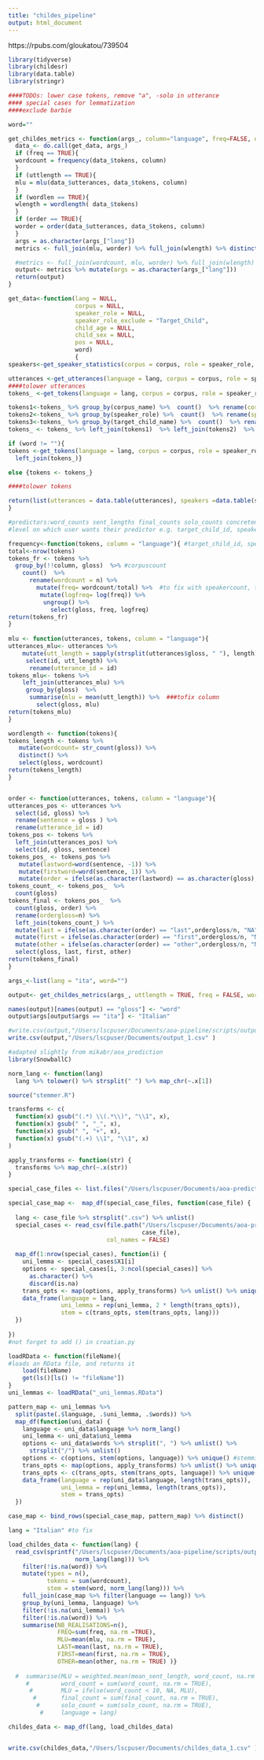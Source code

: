 ```yaml
---
title: "childes_pipeline"
output: html_document
---
```


https://rpubs.com/gloukatou/739504

```r

library(tidyverse)
library(childesr)
library(data.table)
library(stringr)

####TODOs: lower case tokens, remove "a", -solo in utterance
#### special cases for lemmatization
####exclude barbie

```

```r

word=""

get_childes_metrics <- function(args_, column="language", freq=FALSE, uttlength=FALSE, wordlen = FALSE, order = FALSE ){
  data_<- do.call(get_data, args_)
  if (freq == TRUE){
  wordcount = frequency(data_$tokens, column)
  }
  if (uttlength == TRUE){
  mlu = mlu(data_$utterances, data_$tokens, column)
  }
  if (wordlen == TRUE){
  wlength = wordlength( data_$tokens)
  }
  if (order == TRUE){
  worder = order(data_$utterances, data_$tokens, column)
  }
  args = as.character(args_["lang"])
  metrics <- full_join(mlu, worder) %>% full_join(wlength) %>% distinct()

  #metrics <- full_join(wordcount, mlu, worder) %>% full_join(wlength) %>% distinct()
  output<- metrics %>% mutate(args = as.character(args_["lang"]))
  return(output)
}  
```


```r

get_data<-function(lang = NULL,
                   corpus = NULL,
                   speaker_role = NULL, 
                   speaker_role_exclude = "Target_Child", 
                   child_age = NULL, 
                   child_sex = NULL, 
                   pos = NULL, 
                   word)
                   {
speakers<-get_speaker_statistics(corpus = corpus, role = speaker_role, role_exclude = speaker_role_exclude, age = child_age, sex = child_sex)

utterances <-get_utterances(language = lang, corpus = corpus, role = speaker_role, role_exclude = speaker_role_exclude, age = child_age, sex = child_sex)
####tolower utterances
tokens_ <-get_tokens(language = lang, corpus = corpus, role = speaker_role, role_exclude = speaker_role_exclude, age = child_age, sex = child_sex, token="*")

tokens1<-tokens_ %>% group_by(corpus_name) %>%  count()  %>% rename(corpuscount = n)
tokens2<-tokens_ %>% group_by(speaker_role) %>%  count()  %>% rename(speakercount = n)
tokens3<-tokens_ %>% group_by(target_child_name) %>%  count()  %>% rename(targetchildcount = n)
tokens_ <- tokens_ %>% left_join(tokens1)  %>% left_join(tokens2)  %>% left_join(tokens3)

if (word != ""){
tokens <-get_tokens(language = lang, corpus = corpus, role = speaker_role, role_exclude = speaker_role_exclude, age = child_age, sex = child_sex, part_of_speech = pos, token = word) %>%
  left_join(tokens_)}

else {tokens <- tokens_}

####tolower tokens

return(list(utterances = data.table(utterances), speakers =data.table(speakers), tokens=data.table(tokens))) #return a list of dataframes
}
```



```r
#predictors:word_counts sent_lengths final_counts solo_counts concreteness frequency word_length valence babiness
#level on which user wants their predictor e.g. target_child_id, speaker_id, transcript_id

frequency<-function(tokens, column = "language"){ #target_child_id, speaker_id corpus_name
total<-nrow(tokens)  
tokens_fr <- tokens %>% 
  group_by(!!column, gloss)  %>% #corpuscount
    count()  %>% 
      rename(wordcount = n) %>% 
        mutate(freq= wordcount/total) %>%  #to fix with speakercount, targetchildcount, corpuscount
         mutate(logfreq= log(freq)) %>%
          ungroup() %>% 
            select(gloss, freq, logfreq)
return(tokens_fr)
} 
  
mlu <- function(utterances, tokens, column = "language"){
utterances_mlu<- utterances %>%
    mutate(utt_length = sapply(strsplit(utterances$gloss, " "), length)) %>%
     select(id, utt_length) %>%  
      rename(utterance_id = id)
tokens_mlu<- tokens %>% 
    left_join(utterances_mlu) %>%
     group_by(gloss)  %>% 
      summarise(mlu = mean(utt_length)) %>%  ###tofix column
        select(gloss, mlu)
return(tokens_mlu)
}

wordlength <- function(tokens){
tokens_length <- tokens %>%
   mutate(wordcount= str_count(gloss)) %>%
   distinct() %>%
   select(gloss, wordcount)
return(tokens_length)  
}


order <- function(utterances, tokens, column = "language"){
utterances_pos <- utterances %>% 
  select(id, gloss) %>%
  rename(sentence = gloss ) %>%
  rename(utterance_id = id)
tokens_pos <- tokens %>%
  left_join(utterances_pos) %>%
  select(id, gloss, sentence)
tokens_pos_ <- tokens_pos %>%
   mutate(lastword=word(sentence, -1)) %>%
   mutate(firstword=word(sentence, 1)) %>% 
   mutate(order = ifelse(as.character(lastword) == as.character(gloss),"last",ifelse(as.character(firstword) == as.character(gloss), "first", "other")))  #####fix when word repeats in utterance %>%
tokens_count_ <- tokens_pos_  %>%
  count(gloss)
tokens_final <- tokens_pos_  %>%
  count(gloss, order) %>%
  rename(ordergloss=n) %>% 
  left_join(tokens_count_) %>%
  mutate(last = ifelse(as.character(order) == "last",ordergloss/n, "NA")) %>%
  mutate(first = ifelse(as.character(order) == "first",ordergloss/n, "NA")) %>%
  mutate(other = ifelse(as.character(order) == "other",ordergloss/n, "NA")) %>%
  select(gloss, last, first, other)
return(tokens_final)
}

```


```r

args_<-list(lang = "ita", word="")

output<- get_childes_metrics(args_, uttlength = TRUE, freq = FALSE, wordlen = TRUE, order = TRUE)

names(output)[names(output) == "gloss"] <- "word"
output$args[output$args == "ita"] <- "Italian"

#write.csv(output,"/Users/lscpuser/Documents/aoa-pipeline/scripts/output_.csv" )  
write.csv(output,"/Users/lscpuser/Documents/output_1.csv" )  

```

```r
#adapted slightly from mikabr/aoa_prediction
library(SnowballC)

norm_lang <- function(lang)
  lang %>% tolower() %>% strsplit(" ") %>% map_chr(~.x[1])

source("stemmer.R")

transforms <- c(
  function(x) gsub("(.*) \\(.*\\)", "\\1", x),
  function(x) gsub(" ", "_", x),
  function(x) gsub(" ", "+", x),
  function(x) gsub("(.+) \\1", "\\1", x)
)

apply_transforms <- function(str) {
  transforms %>% map_chr(~.x(str))
}

special_case_files <- list.files("/Users/lscpuser/Documents/aoa-prediction/aoa_unified/aoa_loading/predictors/childes/special_cases/")

special_case_map <-  map_df(special_case_files, function(case_file) {
  
  lang <- case_file %>% strsplit(".csv") %>% unlist()
  special_cases <- read_csv(file.path("/Users/lscpuser/Documents/aoa-prediction/aoa_unified/aoa_loading/predictors/childes/special_cases/",
                                      case_file),
                            col_names = FALSE)
  
  map_df(1:nrow(special_cases), function(i) {
    uni_lemma <- special_cases$X1[i]
    options <- special_cases[i, 3:ncol(special_cases)] %>%
      as.character() %>%
      discard(is.na)
    trans_opts <- map(options, apply_transforms) %>% unlist() %>% unique() #apply transforms to special cases
    data_frame(language = lang,
               uni_lemma = rep(uni_lemma, 2 * length(trans_opts)),
               stem = c(trans_opts, stem(trans_opts, lang)))
  })
  
}) 
#not forget to add () in croatian.py

loadRData <- function(fileName){
#loads an RData file, and returns it
    load(fileName)
    get(ls()[ls() != "fileName"])
}
uni_lemmas <- loadRData("_uni_lemmas.RData")

pattern_map <- uni_lemmas %>%
  split(paste(.$language, .$uni_lemma, .$words)) %>%
  map_df(function(uni_data) {
    language <- uni_data$language %>% norm_lang()
    uni_lemma <- uni_data$uni_lemma
    options <- uni_data$words %>% strsplit(", ") %>% unlist() %>%
      strsplit("/") %>% unlist()
    options <- c(options, stem(options, language)) %>% unique() #stemming with Snowball
    trans_opts <- map(options, apply_transforms) %>% unlist() %>% unique()
    trans_opts <- c(trans_opts, stem(trans_opts, language)) %>% unique()
    data_frame(language = rep(uni_data$language, length(trans_opts)),
               uni_lemma = rep(uni_lemma, length(trans_opts)),
               stem = trans_opts)
  })

case_map <- bind_rows(special_case_map, pattern_map) %>% distinct()

```

```r

lang = "Italian" #to fix

load_childes_data <- function(lang) {
  read_csv(sprintf("/Users/lscpuser/Documents/aoa-pipeline/scripts/output_.csv",
                   norm_lang(lang))) %>%
    filter(!is.na(word)) %>%
    mutate(types = n(),
           tokens = sum(wordcount),
           stem = stem(word, norm_lang(lang))) %>%
    full_join(case_map %>% filter(language == lang)) %>%
    group_by(uni_lemma, language) %>%
    filter(!is.na(uni_lemma)) %>%
    filter(!is.na(word)) %>%
    summarise(NB_REALISATIONS=n(),
              FREQ=sum(freq, na.rm =TRUE),
              MLU=mean(mlu, na.rm = TRUE),
              LAST=mean(last, na.rm = TRUE),
              FIRST=mean(first, na.rm = TRUE),
              OTHER=mean(other, na.rm = TRUE) )} 
              
  #  summarise(MLU = weighted.mean(mean_sent_length, word_count, na.rm = TRUE),
     #         word_count = sum(word_count, na.rm = TRUE),
      #        MLU = ifelse(word_count < 10, NA, MLU),
       #       final_count = sum(final_count, na.rm = TRUE),
        #      solo_count = sum(solo_count, na.rm = TRUE),
         #     language = lang)

childes_data <- map_df(lang, load_childes_data)


write.csv(childes_data,"/Users/lscpuser/Documents/childes_data_1.csv" )  


```

